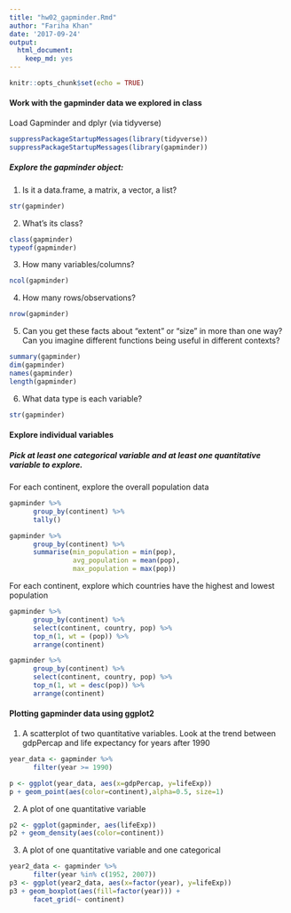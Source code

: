 ```yaml
---
title: "hw02_gapminder.Rmd"
author: "Fariha Khan"
date: '2017-09-24'
output: 
  html_document: 
    keep_md: yes
---
```


```r
knitr::opts_chunk$set(echo = TRUE)
```




#### Work with the gapminder data we explored in class


Load Gapminder and dplyr (via tidyverse)

```r
suppressPackageStartupMessages(library(tidyverse))
suppressPackageStartupMessages(library(gapminder))
```

##### Explore the gapminder object:

1. Is it a data.frame, a matrix, a vector, a list?
```r
str(gapminder)
```

2. What’s its class?
```r
class(gapminder)
typeof(gapminder)
```

3. How many variables/columns?
```r
ncol(gapminder)
```

4. How many rows/observations?
```r
nrow(gapminder)
```

5. Can you get these facts about “extent” or “size” in more than one way? Can you imagine different functions being useful in different contexts?
```r
summary(gapminder)
dim(gapminder)
names(gapminder)
length(gapminder)
```

6. What data type is each variable?
```r
str(gapminder)
```


#### Explore individual variables

##### Pick at least one categorical variable and at least one quantitative variable to explore.
For each continent, explore the overall population data
```r

gapminder %>% 
      group_by(continent) %>% 
      tally()

gapminder %>% 
      group_by(continent) %>% 
      summarise(min_population = min(pop),
                avg_population = mean(pop),
                max_population = max(pop))
```

For each continent, explore which countries have the highest and lowest population
```r
gapminder %>% 
      group_by(continent) %>%
      select(continent, country, pop) %>%
      top_n(1, wt = (pop)) %>% 
      arrange(continent)

gapminder %>% 
      group_by(continent) %>%
      select(continent, country, pop) %>%
      top_n(1, wt = desc(pop)) %>% 
      arrange(continent)
```


#### Plotting gapminder data using ggplot2
1. A scatterplot of two quantitative variables.
Look at the trend between gdpPercap and life expectancy for years after 1990
```r
year_data <- gapminder %>% 
      filter(year >= 1990)

p <- ggplot(year_data, aes(x=gdpPercap, y=lifeExp))
p + geom_point(aes(color=continent),alpha=0.5, size=1)
```


2. A plot of one quantitative variable
```r
p2 <- ggplot(gapminder, aes(lifeExp))
p2 + geom_density(aes(color=continent))
```

3. A plot of one quantitative variable and one categorical
```r
year2_data <- gapminder %>% 
      filter(year %in% c(1952, 2007))
p3 <- ggplot(year2_data, aes(x=factor(year), y=lifeExp))
p3 + geom_boxplot(aes(fill=factor(year))) +
      facet_grid(~ continent)
```


